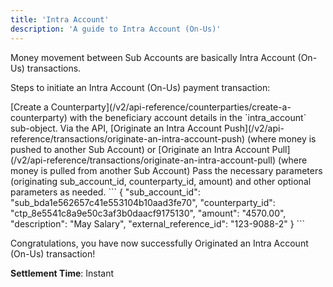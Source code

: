 ```yaml
---
title: 'Intra Account'
description: 'A guide to Intra Account (On-Us)'
---
```

Money movement between Sub Accounts are basically Intra Account (On-Us) transactions.

Steps to initiate an Intra Account (On-Us) payment transaction:

<Steps>
  <Step title="Create Counterparty">
    [Create a Counterparty](/v2/api-reference/counterparties/create-a-counterparty) with the beneficiary account details in the `intra_account` sub-object. 
  </Step>
  <Step title="Originate an Intra Account (On-Us) Transaction">
    Via the API, [Originate an Intra Account Push](/v2/api-reference/transactions/originate-an-intra-account-push) (where money is pushed to another Sub Account) or [Originate an Intra Account Pull](/v2/api-reference/transactions/originate-an-intra-account-pull) (where money is pulled from another Sub Account)
  </Step>
  <Step title="Pass Parameters">
    Pass the necessary parameters (originating sub_account_id, counterparty_id, amount) and other optional parameters as needed.
```
{
  "sub_account_id": "sub_bda1e562657c41e553104b10aad3fe70",
  "counterparty_id": "ctp_8e5541c8a9e50c3af3b0daacf9175130",
  "amount": "4570.00",
  "description": "May Salary",
  "external_reference_id": "123-9088-2"
}
```
  </Step>
</Steps>

<Check>Congratulations, you have now successfully Originated an Intra Account (On-Us) transaction!</Check>

**Settlement Time**: Instant 


